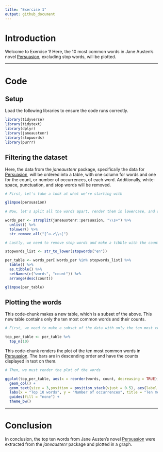 ```yaml
---
title: "Exercise 1"
output: github_document
---
```


# Introduction

Welcome to Exercise 1! Here, the 10 most common words in Jane Austen's novel [Persuasion]{.underline}, excluding stop words, will be plotted.

------------------------------------------------------------------------

# Code

## Setup

Load the following libraries to ensure the code runs correctly.

```r

library(tidyverse)
library(tidytext)
library(dplyr)
library(janeaustenr)
library(stopwords)
library(purrr)

```

## Filtering the dataset

Here, the data from the *janeaustenr* package, specifically the data for [Persuasion]{.underline}, will be ordered into a table, with one column for words and one for the count, or number of occurrences, of each word. Additionally, white-space, punctuation, and stop words will be removed.

```r

# First, let's take a look at what we're starting with

glimpse(persuasion)
  
# Now, let's split all the words apart, render them in lowercase, and remove whitespace

words_per <- strsplit(janeaustenr::persuasion, "\\s+") %>%
  unlist() %>%
  tolower() %>%
  str_remove_all("[^a-z\\s]")

# Lastly, we need to remove stop words and make a tibble with the counts of each word

stopwords_list <- str_to_lower(stopwords("en"))

per_table <- words_per[!words_per %in% stopwords_list] %>%
  table() %>%
  as.tibble() %>%
  setNames(c("words", "count")) %>%
  arrange(desc(count))

glimpse(per_table)

```

## Plotting the words

This code-chunk makes a new table, which is a subset of the above. This new table contains only the ten most common words and their counts.

```r

# First, we need to make a subset of the data with only the ten most common words

top_per_table <- per_table %>%
  top_n(10)

```

This code-chunk renders the plot of the ten most common words in [Persuasion]{.underline}. The bars are in descending order and have the counts displayed in text on them.

```r

# Then, we must render the plot of the words

ggplot(top_per_table, aes(x = reorder(words, count, decreasing = TRUE), y = count, fill = words)) +
  geom_col() +
  geom_text(size = 3,position = position_stack(vjust = 0.5), aes(label = count, fontface = "bold")) + 
  labs(x = "Top 10 words", y = "Number of occurrences", title = "Ten most common words in Persuasion by Jane Austen") +
  guides(fill = "none") +
  theme_bw()

```

------------------------------------------------------------------------

# Conclusion

In conclusion, the top ten words from Jane Austen's novel [Persuasion]{.underline} were extracted from the *janeaustenr* package and plotted in a graph.